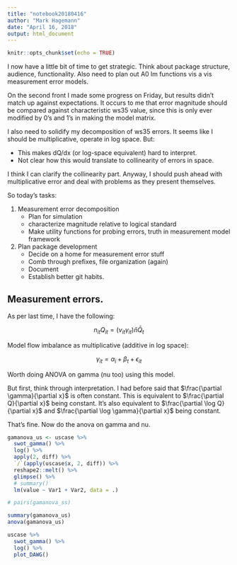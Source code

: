 ```yaml
---
title: "notebook20180416"
author: "Mark Hagemann"
date: "April 16, 2018"
output: html_document
---
```


```r
knitr::opts_chunk$set(echo = TRUE)
```


I now have a little bit of time to get strategic. Think about package structure, audience, functionality. Also need to plan out A0 lm functions vis a vis measurement error models. 

On the second front I made some progress on Friday, but results didn't match up against expectations. It occurs to me that error magnitude should be compared against characteristic ws35 value, since this is only ever modified by 0's and 1's in making the model matrix. 

I also need to solidify my decomposition of ws35 errors. It seems like I should be multiplicative, operate in log space. But:

- This makes dQ/dx (or log-space equivalent) hard to interpret. 
- Not clear how this would translate to collinearity of errors in space. 

I think I can clarify the collinearity part. Anyway, I should push ahead with multiplicative error and deal with problems as they present themselves. 

So today's tasks:

1. Measurement error decomposition
    - Plan for simulation
    - characterize magnitude relative to logical standard
    - Make utility functions for probing errors, truth in measurement model framework
2. Plan package development
    - Decide on a home for measurement error stuff
    - Comb through prefixes, file organization (again)
    - Document
    - Establish better git habits. 
    
## Measurement errors. 

As per last time, I have the following:

$$
n_{it}Q_{it} = (\nu_{it} \gamma_{it})\bar{n}\bar{Q}_t 
$$

Model flow imbalance as multiplicative (additive in log space):


$$
\gamma_{it} = \alpha_i+ \beta_t + \epsilon_{it}
$$

Worth doing ANOVA on gamma (nu too) using this model. 

But first, think through interpretation. I had before said that $\frac{\partial \gamma}{\partial x}$ is often constant. This is equivalent to $\frac{\partial Q}{\partial x}$ being constant. It's also equivalent to $\frac{\partial \log Q}{\partial x}$ and $\frac{\partial \log \gamma}{\partial x}$ being constant. 

That's fine. Now do the anova on gamma and nu.



```r
gamanova_us <- uscase %>% 
  swot_gamma() %>% 
  log() %>% 
  apply(2, diff) %>%
  `/`(apply(uscase$x, 2, diff)) %>%
  reshape2::melt() %>%
  glimpse() %>% 
  # summary()
  lm(value ~ Var1 + Var2, data = .)

# pairs(gamanova_ss)

summary(gamanova_us)
anova(gamanova_us)

uscase %>% 
  swot_gamma() %>% 
  log() %>% 
  plot_DAWG()
```




